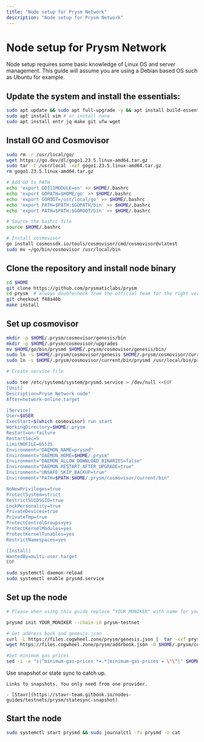 ```yaml
---
title: "Node setup for Prysm Network"
description: "Node setup for Prysm Network"
---
```


# Node setup for Prysm Network

Node setup requires some basic knowledge of Linux OS and server management. This guide will assume
you are using a Debian based OS such as Ubuntu for example.

## Update the system and install the essentials:

```bash
sudo apt update && sudo apt full-upgrade -y && apt install build-essential 
sudo apt install vim # or install nano
sudo apt install entr jq make git ufw wget 
```

## Install GO and Cosmovisor

```bash
sudo rm -r /usr/local/go/
wget https://go.dev/dl/gogo1.23.5.linux-amd64.tar.gz
sudo tar -C /usr/local -xzf gogo1.23.5.linux-amd64.tar.gz
rm gogo1.23.5.linux-amd64.tar.gz

# Add GO to PATH
echo 'export GO111MODULE=on' >> $HOME/.bashrc
echo 'export GOPATH=$HOME/go' >> $HOME/.bashrc
echo 'export GOROOT=/usr/local/go' >> $HOME/.bashrc
echo 'export PATH=$PATH:$GOPATH/bin' >> $HOME/.bashrc
echo 'export PATH=$PATH:$GOROOT/bin' >> $HOME/.bashrc

# Source the bashrc file
source $HOME/.bashrc

# Install cosmovisor
go install cosmossdk.io/tools/cosmovisor/cmd/cosmovisor@vlatest
sudo mv ~/go/bin/cosmovisor /usr/local/bin
```

## Clone the repository and install node binary

```bash
cd $HOME 
git clone https://github.com/prysmaticlabs/prysm
cd prysm  # always doublecheck from the official team for the right version
git checkout f48a40b
make install
```

## Set up cosmovisor

```bash 
mkdir -p $HOME/.prysm/cosmovisor/genesis/bin
mkdir -p $HOME/.prysm/cosmovisor/upgrades
mv $HOME/go/bin/prysmd $HOME/.prysm/cosmovisor/genesis/bin/
sudo ln -s $HOME/.prysm/cosmovisor/genesis $HOME/.prysm/cosmovisor/current -f
sudo ln -s $HOME/.prysm/cosmovisor/current/bin/prysmd /usr/local/bin/prysmd -f

# Create service file

sudo tee /etc/systemd/system/prysmd.service > /dev/null <<EOF
[Unit]
Description=Prysm Network node"
After=network-online.target

[Service]
User=$USER
ExecStart=$(which cosmovisor) run start
WorkingDirectory=$HOME/.prysm
Restart=on-failure 
RestartSec=5
LimitNOFILE=65535
Environment="DAEMON_NAME=prysmd"
Environment="DAEMON_HOME=$HOME/.prysm"
Environment="DAEMON_ALLOW_DOWNLOAD_BINARIES=false"
Environment="DAEMON_RESTART_AFTER_UPGRADE=true"
Environment="UNSAFE_SKIP_BACKUP=true"
Environment="PATH=$PATH:$HOME/.prysm/cosmovisor/current/bin"

NoNewPrivileges=true
ProtectSystem=strict
RestrictSUIDSGID=true
LockPersonality=true
PrivateDevices=true
PrivateTmp=true
ProtectControlGroups=yes
ProtectKernelModules=yes
ProtectKernelTunables=yes
RestrictNamespaces=yes

[Install]
WantedBy=multi-user.target
EOF

sudo systemctl daemon-reload
sudo systemctl enable prysmd.service
```

## Set up the node 

```bash
# Please when using this guide replace “YOUR_MONIKER" with name for your node.

prysmd init YOUR_MONIKER --chain-id prysm-testnet

# Get address book and genesis.json
curl -L https://files.cogwheel.zone/prysm/genesis.json |  tar -xvf prysm_genesis.tar.xz -C $HOME/.prysm/config/genesis.json
wget https://files.cogwheel.zone/prysm/addrbook.json -O $HOME/.prysm/config/addrbook.json

#Set minimum gas prices
sed -i -e "s|^minimum-gas-prices *=.*|minimum-gas-prices = \"\"|" $HOME/.prysm/config/app.toml
```

Use snapshot or state sync to catch up.
``` 
Links to snapshots. You only need from one provider.

- [Stavr](https://stavr-team.gitbook.io/nodes-guides/testnets/prysm/statesync-snapshot)
```

## Start the node

```bash
sudo systemctl start prysmd && sudo journalctl -fu prysmd -o cat
```